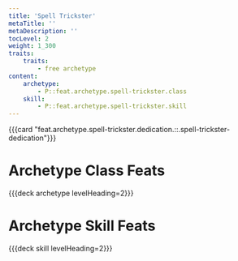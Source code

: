 ```yaml
---
title: 'Spell Trickster'
metaTitle: ''
metaDescription: ''
tocLevel: 2
weight: 1_300
traits:
    traits:
        - free archetype
content:
    archetype:
        - P::feat.archetype.spell-trickster.class
    skill:
        - P::feat.archetype.spell-trickster.skill
---
```


{{{card "feat.archetype.spell-trickster.dedication.::.spell-trickster-dedication"}}}

# Archetype Class Feats

{{{deck archetype levelHeading=2}}}

# Archetype Skill Feats

{{{deck skill levelHeading=2}}}
